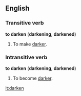 ==English==
===Transitive verb===
'''to darken''' ('''darkening''', '''darkened''')

#To make [[dark]]er.

===Intransitive verb===
'''to darken''' ('''darkening''', '''darkened''')

#To become [[dark]]er.

[[it:darken]]